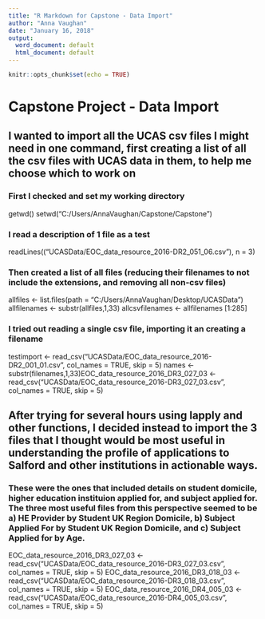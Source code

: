 ```yaml
---
title: "R Markdown for Capstone - Data Import"
author: "Anna Vaughan"
date: "January 16, 2018"
output:
  word_document: default
  html_document: default
---
```


```r
knitr::opts_chunk$set(echo = TRUE)
```


# Capstone Project - Data Import

## I wanted to import all the UCAS csv files I might need in one command, first creating a list of all the csv files with UCAS data in them, to help me choose which to work on




### First I checked and set my working directory
getwd()
setwd("C:/Users/AnnaVaughan/Capstone/Capstone")

### I read a description of 1 file as a test
readLines(("UCASData/EOC_data_resource_2016-DR2_051_06.csv"), n = 3)

### Then created a list of all files (reducing their filenames to not include the extensions, and removing all non-csv files)
allfiles <- list.files(path = "C:/Users/AnnaVaughan/Desktop/UCASData")
allfilenames <- substr(allfiles,1,33)
allcsvfilenames <- allfilenames [1:285]

### I tried out reading a single csv file, importing it an creating a filename
testimport <- read_csv("UCASData/EOC_data_resource_2016-DR2_001_01.csv", col_names = TRUE, skip = 5)
names <-substr(filenames,1,33)EOC_data_resource_2016_DR3_027_03 <- read_csv("UCASData/EOC_data_resource_2016-DR3_027_03.csv", col_names = TRUE, skip = 5)


## After trying for several hours using lapply and other functions, I decided instead to import the 3 files that I thought would be most useful in understanding the profile of applications to Salford and other institutions in actionable ways.

### These were the ones that included details on student domicile, higher education instituion applied for, and subject applied for. The three most useful files from this perspective seemed to be a) HE Provider by Student UK Region Domicile, b) Subject Applied For by Student UK Region Domicile, and c) Subject Applied for by Age.
EOC_data_resource_2016_DR3_027_03 <- read_csv("UCASData/EOC_data_resource_2016-DR3_027_03.csv", col_names = TRUE, skip = 5)
EOC_data_resource_2016_DR3_018_03 <- read_csv("UCASData/EOC_data_resource_2016-DR3_018_03.csv", col_names = TRUE, skip = 5)
EOC_data_resource_2016_DR4_005_03 <- read_csv("UCASData/EOC_data_resource_2016-DR4_005_03.csv", col_names = TRUE, skip = 5)